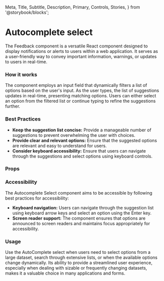  Meta,
  Title,
  Subtitle,
  Description,
  Primary,
  Controls,
  Stories,
} from '@storybook/blocks';

<Meta of={NsSelectAutocomplete} />

<h1>Autocomplete select</h1>

  The Feedback component is a versatile React component designed to display
  notifications or alerts to users within a web application. It serves as a
  user-friendly way to convey important information, warnings, or updates to
  users in real-time.

<Primary />

<h3>How it works</h3>

  The component employs an input field that dynamically filters a list of
  options based on the user's input. As the user types, the list of suggestions
  updates in real-time, presenting matching options. Users can either select an
  option from the filtered list or continue typing to refine the suggestions
  further.


<h3>Best Practices</h3>
<ul>
  <li>
    <strong>Keep the suggestion list concise:</strong> Provide a manageable
    number of suggestions to prevent overwhelming the user with choices.
  </li>
  <li>
    <strong>Provide clear and relevant options:</strong> Ensure that the
    suggested options are relevant and easy to understand for users.
  </li>
  <li>
    <strong>Consider keyboard accessibility:</strong> Ensure that users can
    navigate through the suggestions and select options using keyboard controls.
  </li>
</ul>

<h3>Props</h3>
<Controls />

<h3>Accessibility</h3>

  The Autocomplete Select component aims to be accessible by following best
  practices for accessibility:

<ul>
  <li>
    <strong>Keyboard navigation:</strong> Users can navigate through the
    suggestion list using keyboard arrow keys and select an option using the
    Enter key.
  </li>
  <li>
    <strong>Screen reader support:</strong> The component ensures that options
    are announced to screen readers and maintains focus appropriately for
    accessibility.
  </li>
</ul>

<h3>Usage</h3>

  Use the AutoComplete select when users need to select options from a large
  dataset, search through extensive lists, or when the available options change
  dynamically. Its ability to provide a streamlined user experience, especially
  when dealing with sizable or frequently changing datasets, makes it a valuable
  choice in many applications and forms.


<Stories />
